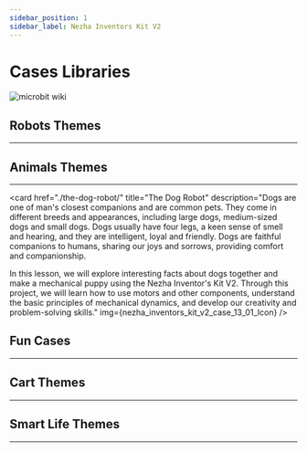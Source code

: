 ```yaml
---
sidebar_position: 1
sidebar_label: Nezha Inventors Kit V2
---
```








# Cases Libraries

![microbit wiki](./images/nezha-inventors-kit-v2-01.png)

## Robots Themes
---

<cardbox>
  <card
    href="./the-pull-ups-robot/"
    title="The Pull Ups"
    description="Pull-ups are exercises where you use your own strength to pull your body up to a bar and then lower it back down, repeating it several times. It is a great exercise for the body and can make our back, shoulders and arms stronger. Pull-up exercises also make our bodies more upright and toned. In this lesson we will use the Nezha Inventor's Kit V2 to create a robot that can do pull-ups."
    img={nezha_inventors_kit_v2_case_01_01_Icon}
  />
  <card
    href="./the-swimming-robot/"
    title="The Swimming Robot"
    description="Swimming is a sport and skill in which you float in the water by your own power and move forward through the water with the movement of your own limbs. Competitive swimming is the second largest sport in the Olympic Games and includes: butterfly, backstroke (also known as backstroke), breaststroke, jibe (also known as freestyle), four strokes of racing, and synchronised swimming. There are many benefits to swimming, such as toning, cardiorespiratory fitness, relaxation and improved confidence. Swimming is also a low-impact exercise that can reduce joint and bone damage. In this lesson we will use the Nezha Inventor's Kit V2 to create a robot that simulates the sport of swimming."
    img={nezha_inventors_kit_v2_case_02_01_Icon}
  />
  <card
    href="./the-weight-lifting-robot/"
    title="The Weight Lifting Robot"
    description="Weightlifting involves lifting a barbell with two discs above your head with both hands and seeing who can lift the heaviest barbell. It sounds easy, but it is actually very difficult because weightlifting requires not only great strength, but also great skill, a very steady balance and a high level of coordination. Furthermore, weightlifting also requires a very strong psychological profile and willpower, as there is a lot of pressure and challenges to face when lifting weights.

Lifting weights can make us physically stronger, more flexible and healthier, and it can also make our self-confidence and self-esteem higher.

Today we will use the Nezha Inventor's Kit V2 to create a robot that can simulate weightlifting movements."
    img={nezha_inventors_kit_v2_case_03_01_Icon}
  />
  <card
    href="./the-unicycle-robot/"
    title="The Unicycle Robot"
    description="Unicycle tightrope walking is an extremely challenging and exciting performance art. It combines balance, co-ordination and skill, allowing people to watch in awe as the performers demonstrate extraordinary balance and precise control in a highly stressful environment.

In this performance, the performer rides a unicycle (a special vehicle with only one wheel) across a high suspended wire. This wire is usually suspended between two supports and the height and distance needs to be precisely measured and adjusted to ensure the performer's safety.

The performers need to maintain their balance during the performance and use subtle body adjustments to keep the unicycle stable on the wire. They need to be highly focused and ready to respond to challenges posed by external factors such as wind, vibrations or small changes in their own posture. Even the slightest imbalance can cause a performer to fall or lose their balance.

We're building a unicycle robot today with the Nezha Inventor's Kit V2."
    img={nezha_inventors_kit_v2_case_04_01_Icon}
  />
  <card
    href="./the-kaleidoscope-robot/"
    title="The Kaleidoscope Robot"
    description="Kaleidoscope painting is an art form inspired by traditional kaleidoscope installations. In this type of painting, artists use a variety of colourful materials and techniques to create fascinating kaleidoscopic effects. They create optical illusions and visual feasts through detailed patterns, cyclical geometric shapes and strong colour contrasts. Kaleidoscope paintings often reveal gorgeous and mysterious images that bring the viewer a psychedelic and wondrous artistic experience.

In this lesson, students will learn how to use the Nezha Inventor's Kit V2 to create a kaleidoscopic robot that can draw different patterns. Through this case, we will learn the principles of motor control, programming concepts and the integration of art and science. Through hands-on building and practice, students will develop creativity, problem-solving skills and teamwork."
    img={nezha_inventors_kit_v2_case_05_01_Icon}
  />
  <card
    href="./the-dancing-robot/"
    title="The Dance Robot"
    description="Dancing is an expressive and artistic body language. Through graceful movements and a sense of rhythm, dancers are able to convey emotions, stories and ideas. There are many different forms of dance, including contemporary, ballet, jazz and street dance. Whether it is a professional performance on stage or a free dance at a large family gathering, dancing can evoke passion and joy within people. It is not only a form of physical expression, but also a form of cultural transmission and communication. Dancing is a way to build physical fitness and improve co-ordination, and it also gives people the opportunity to relax and release stress. Whether you are a dancer or an audience member, dancing is a wonderful artistic feast that allows people to enjoy the beauty and joy that dance brings.

This course aims to introduce students to the principles of motor control, the use of gearing and the effect of the centre of gravity on balance through the creation of a dancing robot with the Nezha Inventor's Kit V2. Students will have hands-on experience building a dancing robot and learn how to use gearing and control motors to achieve the robot's dancing movements. Through this project, students will develop creativity, problem-solving skills and teamwork ability."
    img={nezha_inventors_kit_v2_case_06_01_Icon}
  />
  <card
    href="./the-crawling-robot/"
    title="The Crawling Robot"
    description="Crawling is a common form of locomotion in the animal world. We can observe that many animals such as snakes, spiders and geckos have a unique way of crawling. They move forward through coordinated body movements, contraction and extension of their muscles and friction with the ground. The way these animals crawl has a certain regularity, but also shows their individual characteristics and flexibility.

The aim of this course is to introduce students to the principles of motor control and the application of gearing by creating an example of a crawling robot. Students will use the materials in Nezha Inventor's Kit V2 to build a crawling robot and learn how to achieve the crawling action of the robot by controlling the motors and gearing. Through this project, students will develop creativity, problem solving skills and teamwork spirit."
    img={nezha_inventors_kit_v2_case_07_01_Icon}
  />
  <card
    href="./the-walking-robot/"
    title="The Walking Robot"
    description="Walking is one of the most basic and common forms of locomotion in the animal world. We can observe that many animals such as humans, cats and dogs have their own unique way of walking. They achieve a stable walking movement by moving their limbs in a coordinated manner and adjusting their body balance. Different animals have different gait and posture, showing their own characteristics and flexibility.

In this project, we will try to imitate the walking movements of animals by designing and building a robot that can simulate their steps. Using the materials in Nezha Inventor's Kit V2, we will build the structure of the robot and control its movement with a motor. At the same time, we will learn and apply the principles of gearing to achieve coordinated movements and walking motions of the robot."
    img={nezha_inventors_kit_v2_case_08_01_Icon}
  />
</cardbox>

## Animals Themes
---

<cardbox>
  <card
    href="./the-scorpion-robot/"
    title="The Scorpion Robot"
    description="Scorpions are striking arthropods that belong to a family of arachnids. They live in all corners of the earth, including desert, forest and grassland environments. Scorpions usually have a long body and a pair of curved tails, often with a venomous stinger at the end. Their physical appearance shows a variety of colours and patterns, ranging from light yellow to dark brown or black.

Scorpions feed on insects, arachnids and other small invertebrates. They have a well-developed sensory system, especially their antennae and eyes, which help them locate and capture prey in the dark. The scorpion's venomous stinger contains toxins and is generally used for defence and to capture food.

We'll be making a scorpion today with the Nezha Inventor's Kit V2."
    img={nezha_inventors_kit_v2_case_09_01_Icon}
  />
  <card
    href="./the-mechanical-crawler/"
    title="The Mechanical Crawler"
    description="Caterpillars are small insect larvae which usually have soft and hairy bodies. Caterpillars are the larval stage of insects such as butterflies and moths, in which they prepare to become adults by feeding and growing. The caterpillar's body consists of a number of segments, each with a pair of legs through which they crawl.

Caterpillars crawl by wriggling through their bodies. Their legs move alternately, thus propelling the body forward. This way of crawling allows the caterpillar to crawl freely on a variety of surfaces such as leaves, branches and the ground.

We will use the Nezha Inventor's Kit V2 to create a mechanical crawler that mimics the way a caterpillar moves."
    img={nezha_inventors_kit_v2_case_10_01_Icon}
  />
    <card
    href="./the-crab-robot/"
    title="The Crab Robot"
    description="Crabs are creatures that live in the sea and fresh water and have hard shells and powerful pincers. Crabs move mainly by walking laterally and they crawl through the coordinated movement of their legs. In this lesson we will learn about the characteristics and behaviour of crabs and try to make a mechanical crab that mimics the crab's crawl."
    img={nezha_inventors_kit_v2_case_11_01_Icon}
  />
    <card
    href="./the-prawns-robot/"
    title="The Prawns Robot"
    description="Prawns are invertebrates that live in the water and have hard shells and long tentacles. Prawns move in a sweeping motion, clearing their surroundings of food with their powerful pincers and arms. In this lesson we will learn about the characteristics and behaviour of Prawns and try to make a mechanical prawn that resembles a shrimp in shape."
    img={nezha_inventors_kit_v2_case_12_01_Icon}
  />
    <card
    href="./the-dog-robot/"
    title="The Dog Robot"
    description="Dogs are one of man's closest companions and are common pets. They come in different breeds and appearances, including large dogs, medium-sized dogs and small dogs. Dogs usually have four legs, a keen sense of smell and hearing, and they are intelligent, loyal and friendly. Dogs are faithful companions to humans, sharing our joys and sorrows, providing comfort and companionship.

In this lesson, we will explore interesting facts about dogs together and make a mechanical puppy using the Nezha Inventor's Kit V2. Through this project, we will learn how to use motors and other components, understand the basic principles of mechanical dynamics, and develop our creativity and problem-solving skills."
    img={nezha_inventors_kit_v2_case_13_01_Icon}
  />
</cardbox>

## Fun Cases
---

<cardbox>
  <card
    href="./the-gyro-launcher/"
    title="The Gyro Launcher"
    description="A gyro is a spinning toy that has many interesting properties. Have you ever heard of a gyroscope? A gyroscope can keep spinning steadily, sometimes even standing on a spiky top and spinning! In ancient times, gyros were also used as a tool for games and competitions. In this lesson we will learn about gyroscopes and try to make a gyro launcher to help us speed up and stabilise the rotation of the gyroscope."
    img={nezha_inventors_kit_v2_case_14_01_Icon}
  />
  <card
    href="./the-robotic-arm/"
    title="The Robotic Arm"
    description="A robotic arm is a mechanical device that can mimic the movements of a human arm. It can play an important role in industry, medicine, science and other fields. In this course we will learn the basic principles of a robotic arm and use the Nezha Inventor's Kit V2 to create a powerful robotic arm."
    img={nezha_inventors_kit_v2_case_15_01_Icon}
  />
    <card
    href="./the-seesaw/"
    title="The Seesaw"
    description="A seesaw is a classic amusement ride that is able to use the principle of leverage to achieve balance at both ends. In this lesson we will learn how a seesaw works and use Nezha Inventor's Kit V2 to create a seesaw that can swing."
    img={nezha_inventors_kit_v2_case_16_01_Icon}
  />
    <card
    href="./the-egg-beater/"
    title="The Egg Beater"
    description="A whisk is a common kitchen tool that quickly and efficiently breaks up eggs and makes them fluffy and homogeneous. In this lesson, we will learn together how to make a fun whisk using the Nezha Inventor's Kit V2."
    img={nezha_inventors_kit_v2_case_17_01_Icon}
  />
    <card
    href="./the-oscillating-fan/"
    title="The Oscillating Fan"
    description="The oscillating fan is a common household appliance that is capable of distributing the wind more widely by swinging its head. In this lesson, we will learn how to make a bobbing fan that can automatically bob and spin its head using the Nezha Inventor's Kit V2."
    img={nezha_inventors_kit_v2_case_18_01_Icon}
  />
  <card
    href="./the-counting-basketball-frame/"
    title="Counting Basketball Frame"
    description="In this project, we will use Nezha Inventor Kit V2 to make a model basketball hoop that will automatically count the number of goals scored. We will learn how the ultrasonic sound sensors work, the circuit connections, programming and apply them to the model basketball hoop."
    img={nezha_inventors_kit_v2_case_19_01_Icon}
  />
  <card
    href="./the-shooting-device/"
    title="The Shooting Device"
    description="A shooting device is a device that helps us to shoot baskets automatically. In this lesson we will learn about the leverage principle and create a simple shooting device using Nezha Inventor's Kit V2. We will learn how the leverage principle works and how to use it to achieve the action of shooting a basketball."
    img={nezha_inventors_kit_v2_case_20_01_Icon}
  />
</cardbox>



## Cart Themes
---

<cardbox>
  <card
    href="./the-forklift-1/"
    title="The Forklift 1"
    description="A forklift truck is a mechanical device used to carry and lift objects. In this lesson, we will learn about the ease of deformation of parallelograms and the parallelism of opposite sides after deformation, and build a simple forklift truck mechanism using Nezha Inventor's Kit V2. We will explore the properties of parallelograms and how they can be used to design and build a mechanical structure that enables the movement of a forklift truck."
    img={nezha_inventors_kit_v2_case_21_01_Icon}
  />
  <card
    href="./the-forklift-2/"
    title="The Forklift 2"
    description="A forklift truck is a mechanical device that can carry and lift objects. In this course we will learn about the rack and pinion drive and build a simple model of a forklift truck using Nezha Inventor's Kit V2. We will explore the principles and applications of the rack and pinion drive and understand its role in a forklift mechanism."
    img={nezha_inventors_kit_v2_case_22_01_Icon}
  />
    <card
    href="./the-motorcycle/"
    title="The Motorcycle"
    description="Motorcycles are a unique and swift form of transport. In this course we will learn about gearing and build a simple motorbike model by using the Nezha Inventor's Kit V2."
    img={nezha_inventors_kit_v2_case_23_01_Icon}
  />
    <card
    href="./the-excavator/"
    title="The Excavator"
    description="An excavator is a powerful construction vehicle that enables a great deal of excavation and handling work. In this course, we will learn about worm gears and build a simple model of an excavation vehicle by using the Nezha Inventor's Kit V2. We will explore the principles and applications of the worm gear drive and learn how it works in an excavation vehicle."
    img={nezha_inventors_kit_v2_case_24_01_Icon}
  />
    <card
    href="./the-smart-obstacle-avoidance-car-1/"
    title="The Obstacle Avoidance Car 1"
    description="In this course, we will work together to build a smart obstacle avoidance vehicle, using the Nezha Inventor's Kit V2 and ultrasonic sound sensors to enable the vehicle to automatically detect and avoid obstacles in front of it. Through this project, we will learn how ultrasonic sound sensors work and apply them to the design and construction of real robots."
    img={nezha_inventors_kit_v2_case_25_01_Icon}
  />
  <card
    href="./the-smart-obstacle-avoidance-car-2/"
    title="The Obstacle Avoidance Car 2"
    description="In this course, we will work together to build a smart obstacle avoidance vehicle, using the Nezha Inventor's Kit V2, an ultrasonic sound sensor and the technology of a tiller to control steering. We will learn how the ultrasonic sound sensor works and understand how it helps the robot to sense its surroundings, as well as explore the knowledge points of the car's front axle structure to enable the vehicle's steering function. Through this project, we will develop creativity, problem solving and teamwork skills while learning about the application of robotics and the principles of mechanical construction."
    img={nezha_inventors_kit_v2_case_26_01_Icon}
  />
  <card
    href="./the-smart-line-following-car/"
    title="The Smart Line Following Car"
    description="This course will take students to build a line following car that will enable the vehicle to follow a black line using the Nezha Inventor's Kit V2 and dual line following sensors. Through this project, students will learn about the working principles and applications of line following sensors, develop problem solving skills and creative thinking, and learn about the use of robotics in automated navigation."
    img={nezha_inventors_kit_v2_case_27_01_Icon}
  />
  <card
    href="./the-obstacle-avoidance-line-following-car/"
    title="The Obstacle Avoidance Line Following Car"
    description="In this project we will use the Nezha Inventor's Kit V2 to build a smart cart that can not only patrol along a black line, but also avoid obstacles while doing so. We will learn how the dual line following sensors and ultrasonic sound sensors work and apply them to the creation of the cart."
    img={nezha_inventors_kit_v2_case_28_01_Icon}
  />
  <card
    href="./the-flying-car/"
    title="The Flying Car"
    description="In this project we will use the Nezha Inventor's Kit V2 to build a winged cart that simulates the flight movements of a bird. We will learn about mechanical construction, motor control and creative design and apply them to the creation of the cart."
    img={nezha_inventors_kit_v2_case_29_01_Icon}
  />
</cardbox>

## Smart Life Themes
---

<cardbox>
  <card
    href="./the-traffic-light/"
    title="The Traffic Light"
    description="In this project we will be making a model of a traffic light using the Nezha Inventor's Kit V2. We will learn about the control and programming of LED lights and apply them to the production of a traffic light."
    img={nezha_inventors_kit_v2_case_30_01_Icon}
  />
  <card
    href="./the-ultrasonic-sound-gate/"
    title="The Ultrasonic Sound Gate"
    description="In this project we will be making an ultrasonic gate model using the Nezha Inventor's Kit V2. We will learn how ultrasonic sensors work, programming and other knowledge and apply it to the model of the gate."
    img={nezha_inventors_kit_v2_case_31_01_Icon}
  />
   <card
    href="./the-smart-clothes-rack/"
    title="The Smart Clothes Rack"
    description="In this project, we will use the Nezha Inventor's Kit V2 to make a model of a smart drying rack. We will learn how the soil moisture sensor works, programming and other knowledge and apply it to the model drying rack. The drying rack automatically contracts when rain is detected by the soil moisture sensor above the unit, and extends when the soil moisture sensor above the unit does not detect rain."
    img={nezha_inventors_kit_v2_case_32_01_Icon}
  />
</cardbox>

